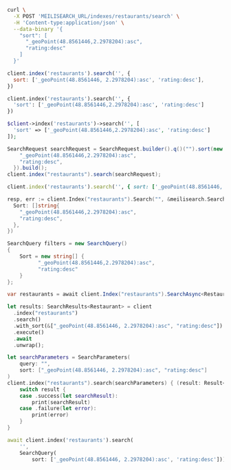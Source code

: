<CodeGroup>

```bash cURL
curl \
  -X POST 'MEILISEARCH_URL/indexes/restaurants/search' \
  -H 'Content-type:application/json' \
  --data-binary '{
    "sort": [
      "_geoPoint(48.8561446,2.2978204):asc",
      "rating:desc"
    ]
  }'
```

```javascript JS
client.index('restaurants').search('', {
  sort: ['_geoPoint(48.8561446, 2.2978204):asc', 'rating:desc'],
})
```

```python Python
client.index('restaurants').search('', {
  'sort': ['_geoPoint(48.8561446,2.2978204):asc', 'rating:desc']
})
```

```php PHP
$client->index('restaurants')->search('', [
  'sort' => ['_geoPoint(48.8561446,2.2978204):asc', 'rating:desc']
]);
```

```java Java
SearchRequest searchRequest = SearchRequest.builder().q()("").sort(new String[] {
    "_geoPoint(48.8561446,2.2978204):asc",
    "rating:desc",
  }).build();
client.index("restaurants").search(searchRequest);
```

```ruby Ruby
client.index('restaurants').search('', { sort: ['_geoPoint(48.8561446, 2.2978204):asc', 'rating:desc'] })
```

```go Go
resp, err := client.Index("restaurants").Search("", &meilisearch.SearchRequest{
  Sort: []string{
    "_geoPoint(48.8561446,2.2978204):asc",
    "rating:desc",
  },
})
```

```csharp C#
SearchQuery filters = new SearchQuery()
{
    Sort = new string[] {
          "_geoPoint(48.8561446,2.2978204):asc",
          "rating:desc"
    }
};

var restaurants = await client.Index("restaurants").SearchAsync<Restaurant>("restaurants", filters);
```

```rust Rust
let results: SearchResults<Restaurant> = client
  .index("restaurants")
  .search()
  .with_sort(&["_geoPoint(48.8561446, 2.2978204):asc", "rating:desc"])
  .execute()
  .await
  .unwrap();
```

```swift Swift
let searchParameters = SearchParameters(
    query: "",
    sort: ["_geoPoint(48.8561446, 2.2978204):asc", "rating:desc"]
)
client.index("restaurants").search(searchParameters) { (result: Result<Searchable<Restaurant>, Swift.Error>) in
    switch result {
    case .success(let searchResult):
        print(searchResult)
    case .failure(let error):
        print(error)
    }
}
```

```dart Dart
await client.index('restaurants').search(
    '',
    SearchQuery(
        sort: ['_geoPoint(48.8561446, 2.2978204):asc', 'rating:desc']));
```
</CodeGroup>